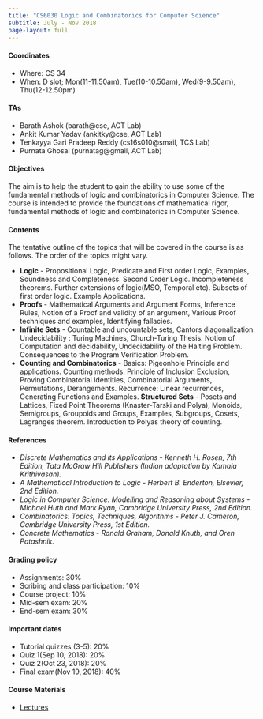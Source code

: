 ```yaml
---
title: "CS6030 Logic and Combinatorics for Computer Science"
subtitle: July - Nov 2018
page-layout: full
---
```


#### Coordinates
- Where: CS 34
- When: D slot; Mon(11-11.50am), Tue(10-10.50am), Wed(9-9.50am), Thu(12-12.50pm)

#### TAs
- Barath Ashok (barath@cse, ACT Lab)
- Ankit Kumar Yadav (ankitky@cse, ACT Lab)
- Tenkayya Gari Pradeep Reddy (cs16s010@smail, TCS Lab)
- Purnata Ghosal (purnatag@gmail, ACT Lab)

#### Objectives
The aim is to help the student to gain the ability to use some of the fundamental methods of logic and combinatorics in Computer Science. The course is intended to provide the foundations of mathematical rigor, fundamental methods of logic and combinatorics in Computer Science.

#### Contents
The tentative outline of the topics that will be covered in the course is as follows. The order of the topics might vary.

- **Logic** - Propositional Logic, Predicate and First order Logic, Examples, Soundness and Completeness. Second Order Logic. Incompleteness theorems. Further extensions of logic(MSO, Temporal etc). Subsets of first order logic. Example Applications.
- **Proofs** - Mathematical Arguments and Argument Forms, Inference Rules, Notion of a Proof and validity of an argument, Various Proof techniques and examples, Identifying fallacies.
- **Infinite Sets** - Countable and uncountable sets, Cantors diagonalization. Undecidability : Turing Machines, Church-Turing Thesis. Notion of Computation and decidability, Undecidability of the Halting Problem. Consequences to the Program Verification Problem.
- **Counting and Combinatorics** - Basics: Pigeonhole Principle and applications.
Counting methods: Principle of Inclusion Exclusion, Proving Combinatorial Identities, Combinatorial Arguments, Permutations, Derangements. Recurrence: Linear recurrences, Generating Functions and Examples.
**Structured Sets** - Posets and Lattices, Fixed Point Theorems (Knaster-Tarski and Polya), Monoids, Semigroups, Groupoids and Groups, Examples, Subgroups, Cosets, Lagranges theorem. Introduction to Polyas theory of counting.

#### References
 - *Discrete Mathematics and its Applications* - *Kenneth H. Rosen, 7th Edition, Tata McGraw Hill Publishers (Indian adaptation by Kamala Krithivasan).*
- *A Mathematical Introduction to Logic* - *Herbert B. Enderton, Elsevier, 2nd Edition.*
- *Logic in Computer Science: Modelling and Reasoning about Systems* - *Michael Huth and Mark Ryan, Cambridge University Press, 2nd Edition.*
- *Combinatorics: Topics, Techniques, Algorithms* - *Peter J. Cameron, Cambridge University Press, 1st Edition.*
- *Concrete Mathematics* - *Ronald Graham, Donald Knuth, and Oren Patashnik.*

#### Grading policy
 - Assignments: 30%
 - Scribing and class participation: 10%
 - Course project: 10%
 - Mid-sem exam: 20%
 - End-sem exam: 30%

#### Important dates
 - Tutorial quizzes (3-5): 20%
 - Quiz 1(Sep 10, 2018): 20%
 - Quiz 2(Oct 23, 2018): 20%
 - Final exam(Nov 19, 2018): 40%

#### Course Materials
 - [Lectures]()